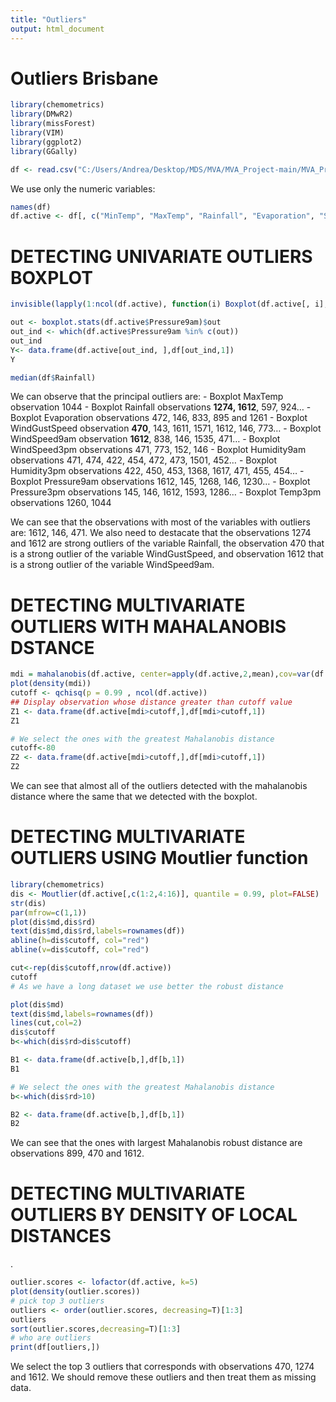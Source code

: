 ---
title: "Outliers"
output: html_document
---

# Outliers Brisbane
```{r}
library(chemometrics)
library(DMwR2)
library(missForest)
library(VIM)
library(ggplot2)
library(GGally)

df <- read.csv("C:/Users/Andrea/Desktop/MDS/MVA/MVA_Project-main/MVA_Project-main/Location CSVs/df_Brisbane_MICE.csv")

```

We use only the numeric variables:

```{r}
names(df)
df.active <- df[, c("MinTemp", "MaxTemp", "Rainfall", "Evaporation", "Sunshine", "WindGustSpeed", "WindSpeed9am", "WindSpeed3pm", "Humidity9am", "Humidity3pm", "Pressure9am", "Pressure3pm", "Cloud9am", "Cloud3pm", "Temp9am", "Temp3pm")]
```

# DETECTING UNIVARIATE OUTLIERS BOXPLOT

```{r}

invisible(lapply(1:ncol(df.active), function(i) Boxplot(df.active[, i], ylab='', main=paste("Boxplot", names(df.active)[i], sep=" "), col='orange3', id=list(location='avoid'))))

out <- boxplot.stats(df.active$Pressure9am)$out
out_ind <- which(df.active$Pressure9am %in% c(out))
out_ind
Y<- data.frame(df.active[out_ind, ],df[out_ind,1])
Y

median(df$Rainfall)
```

We can observe that the principal outliers are:
- Boxplot MaxTemp observation 1044
- Boxplot Rainfall observations <b>1274, 1612</b>, 597, 924...
- Boxplot Evaporation observations 472, 146, 833, 895 and 1261
- Boxplot WindGustSpeed observation <b>470</b>, 143, 1611, 1571, 1612, 146, 773...
- Boxplot WindSpeed9am observation <b>1612</b>, 838, 146, 1535, 471...
- Boxplot WindSpeed3pm observations 471, 773, 152, 146
- Boxplot Humidity9am observations 471, 474, 422, 454, 472, 473, 1501, 452...
- Boxplot Humidity3pm observations 422, 450, 453, 1368, 1617, 471, 455, 454...
- Boxplot Pressure9am observations 1612, 145, 1268, 146, 1230...
- Boxplot Pressure3pm observations 145, 146, 1612, 1593, 1286...
- Boxplot Temp3pm observations 1260, 1044

We can see that the observations with most of the variables with outliers are: 1612, 146, 471. We also need to destacate that the observations 1274 and 1612 are strong outliers of the variable Rainfall, the observation 470 that is a strong outlier of the variable WindGustSpeed, and observation 1612 that is a strong outlier of the variable WindSpeed9am. 

# DETECTING MULTIVARIATE OUTLIERS WITH MAHALANOBIS DSTANCE

```{r}
mdi = mahalanobis(df.active, center=apply(df.active,2,mean),cov=var(df.active))
plot(density(mdi))
cutoff <- qchisq(p = 0.99 , ncol(df.active))
## Display observation whose distance greater than cutoff value
Z1 <- data.frame(df.active[mdi>cutoff,],df[mdi>cutoff,1])
Z1

# We select the ones with the greatest Mahalanobis distance
cutoff<-80
Z2 <- data.frame(df.active[mdi>cutoff,],df[mdi>cutoff,1])
Z2
```
We can see that almost all of the outliers detected with the mahalanobis distance where the same that we detected with the boxplot.

# DETECTING MULTIVARIATE OUTLIERS USING Moutlier function

```{r}
library(chemometrics)
dis <- Moutlier(df.active[,c(1:2,4:16)], quantile = 0.99, plot=FALSE)
str(dis)
par(mfrow=c(1,1))
plot(dis$md,dis$rd)
text(dis$md,dis$rd,labels=rownames(df))
abline(h=dis$cutoff, col="red")
abline(v=dis$cutoff, col="red")

cut<-rep(dis$cutoff,nrow(df.active))
cutoff
# As we have a long dataset we use better the robust distance

plot(dis$md)
text(dis$md,labels=rownames(df))
lines(cut,col=2)
dis$cutoff
b<-which(dis$rd>dis$cutoff)

B1 <- data.frame(df.active[b,],df[b,1])
B1

# We select the ones with the greatest Mahalanobis distance
b<-which(dis$rd>10)

B2 <- data.frame(df.active[b,],df[b,1])
B2
```
We can see that the ones with largest Mahalanobis robust distance are observations 899, 470 and 1612.

# DETECTING MULTIVARIATE OUTLIERS BY DENSITY OF LOCAL DISTANCES
.
```{r}
outlier.scores <- lofactor(df.active, k=5)
plot(density(outlier.scores))
# pick top 3 outliers
outliers <- order(outlier.scores, decreasing=T)[1:3]
outliers
sort(outlier.scores,decreasing=T)[1:3]
# who are outliers
print(df[outliers,])

```
We select the top 3 outliers that corresponds with observations 470, 1274 and 1612.
We should remove these outliers and then treat them as missing data.



